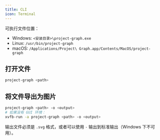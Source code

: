 ```yaml
---
title: CLI
icon: Terminal
---
```


可执行文件位置：

- Windows: `<安装目录>\project-graph.exe`
- Linux: `/usr/bin/project-graph`
- macOS: `/Applications/Project\ Graph.app/Contents/MacOS/project-graph`

## 打开文件

```sh
project-graph <path>
```

## 将文件导出为图片

```sh
project-graph <path> -o <output>
# 如果没有 GUI 环境：
xvfb-run -a project-graph <path> -o <output>
```

输出文件必须是 `.svg` 格式，或者可以使用 `-` 输出到标准输出（Windows 下不可用）。
